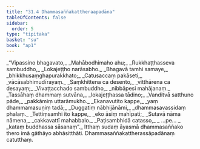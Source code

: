 ```yaml
---
title: "31.4 Dhammasaññakattheraapadāna"
tableOfContents: false
sidebar:
  order: 5
type: "tipitaka"
basket: "su"
book: "ap1"
---
```



<DynamicBreadcrumb />

<Division number="13" book="ap1">

<Paragraph number="3450" type="verses" book="ap1">
_“Vipassino bhagavato,_  
_Mahābodhimaho ahu;_  
_Rukkhaṭṭhasseva sambuddho,_  
_Lokajeṭṭho narāsabho._  

</Paragraph>

</Division>
<Division number="14" book="ap1">

<Paragraph number="3451" type="verses" book="ap1">
_Bhagavā tamhi samaye,_  
_bhikkhusaṃghapurakkhato;_  
_Catusaccaṃ pakāseti,_  
_vācāsabhimudīrayaṃ._  

</Paragraph>

</Division>
<Division number="15" book="ap1">

<Paragraph number="3452" type="verses" book="ap1">
_Saṃkhittena ca desento,_  
_vitthārena ca desayaṃ;_  
_Vivaṭṭacchado sambuddho,_  
_nibbāpesi mahājanaṃ._  

</Paragraph>

</Division>
<Division number="16" book="ap1">

<Paragraph number="3453" type="verses" book="ap1">
_Tassāhaṃ dhammaṃ sutvāna,_  
_lokajeṭṭhassa tādino;_  
_Vanditvā satthuno pāde,_  
_pakkāmiṃ uttarāmukho._  

</Paragraph>

</Division>
<Division number="17" book="ap1">

<Paragraph number="3454" type="verses" book="ap1">
_Ekanavutito kappe,_  
_yaṃ dhammamasuṇiṃ tadā;_  
_Duggatiṃ nābhijānāmi,_  
_dhammasavassidaṃ phalaṃ._  

</Paragraph>

</Division>
<Division number="18" book="ap1">

<Paragraph number="3455" type="verses" book="ap1">
_Tettiṃsamhi ito kappe,_  
_eko āsiṃ mahīpati;_  
_Sutavā nāma nāmena,_  
_cakkavattī mahabbalo._  

</Paragraph>

</Division>
<Division number="19" book="ap1">

<Paragraph number="3456" type="verses" book="ap1">
_Paṭisambhidā catasso,_  
_ …pe… _  
_kataṃ buddhassa sāsanaṃ”._  

</Paragraph>

<Paragraph number="3457" book="ap1">
Itthaṃ sudaṃ āyasmā dhammasaññako thero imā gāthāyo abhāsitthāti.

</Paragraph>
</Division>

<Paragraph number="3458" type="center" book="ap1">
Dhammasaññakattherassāpadānaṃ catutthaṃ.
</Paragraph>
